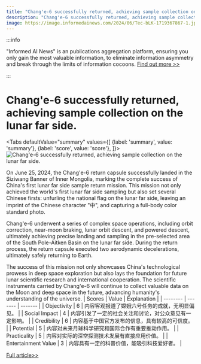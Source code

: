 ```yaml
---
title: "Chang'e-6 successfully returned, achieving sample collection on the lunar far side."
description: "Chang'e-6 successfully returned, achieving sample collection on the lunar far side."
image: https://image.informedainews.com/2024/06/Tec-bLK-1719367867-1.jpg
---
```



:::info

"Informed AI News" is an publications aggregation platform, ensuring you only gain the most valuable information, to eliminate information asymmetry and break through the limits of information cocoons.  [Find out more >>](/)

:::

# Chang'e-6 successfully returned, achieving sample collection on the lunar far side.


<Tabs
	defaultValue="summary"
	values={[
	{label: 'summary', value: 'summary'},
	{label: 'score', value: 'score'},
]}>
<TabItem value="summary">
<img
  src="https://image.informedainews.com/2024/06/Tec-bLK-1719367867-1.jpg"
  alt="Chang'e-6 successfully returned, achieving sample collection on the lunar far side."
/>



On June 25, 2024, the Chang'e-6 return capsule successfully landed in the Siziwang Banner of Inner Mongolia, marking the complete success of China's first lunar far side sample return mission. This mission not only achieved the world's first lunar far side sampling but also set several Chinese firsts: unfurling the national flag on the lunar far side, leaving an imprint of the Chinese character "中", and capturing a full-body color standard photo.

Chang'e-6 underwent a series of complex space operations, including orbit correction, near-moon braking, lunar orbit descent, and powered descent, ultimately achieving precise landing and sampling in the pre-selected area of the South Pole-Aitken Basin on the lunar far side. During the return process, the return capsule executed two aerodynamic decelerations, ultimately safely returning to Earth.

The success of this mission not only showcases China's technological prowess in deep space exploration but also lays the foundation for future lunar scientific research and international cooperation. The scientific instruments carried by Chang'e-6 will continue to collect valuable data on the Moon and deep space in the future, advancing humanity's understanding of the universe.
</TabItem>
<TabItem value="score">
	| Scores     | Value   | Explanation |
	| -------- | ------- | ------- |
	| Objectivity  | 6    | 内容客观报道了嫦娥六号任务的成就，无明显偏见。    |
	| Social Impact | 4     | 内容引发了一定的社会关注和讨论，对公众意见有一定影响。    |
	| Credibility    | 6    | 内容基于中国官方发布的信息，具有较高的可信度。    |
	| Potential    | 5    | 内容对未来月球科学研究和国际合作有重要推动作用。    |
	| Practicality    | 5    | 内容对实际的深空探测技术发展有直接应用价值。    |
	| Entertainment Value    | 3    | 内容具有一定的科普价值，能吸引科技爱好者。    |
</TabItem>
</Tabs>

[Full article>>](https://www.cnbeta.com.tw/articles/science/1436058.htm)
